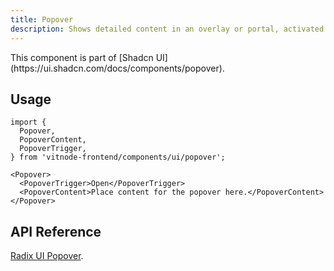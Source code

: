 ```yaml
---
title: Popover
description: Shows detailed content in an overlay or portal, activated by clicking a button.
---
```



<Callout title="Shadcn UI">
  This component is part of [Shadcn
  UI](https://ui.shadcn.com/docs/components/popover).
</Callout>

## Usage

```tsx
import {
  Popover,
  PopoverContent,
  PopoverTrigger,
} from 'vitnode-frontend/components/ui/popover';
```

```tsx
<Popover>
  <PopoverTrigger>Open</PopoverTrigger>
  <PopoverContent>Place content for the popover here.</PopoverContent>
</Popover>
```

## API Reference

[Radix UI Popover](https://www.radix-ui.com/primitives/docs/components/popover#api-reference).
